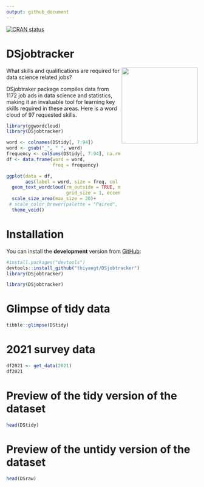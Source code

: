 ```yaml
---
output: github_document
---
```


[![CRAN status](https://www.r-pkg.org/badges/version/DSjobtracker)](https://CRAN.R-project.org/package=DSjobtracker)



# DSjobtracker 
<img src="man/figures/hexsticker.png" align="right" height="200"/>

What skills and qualifications are required for data science related jobs?



DSjobtraker package compiles data from 1172 job ads in data science and statistics, making it an invaluable tool for learning key skills required in these areas. Here is a word cloud of 97 requested skills. 


```r
library(ggwordcloud)
library(DSjobtracker)

word <- colnames(DStidy[, 7:94])
word <- gsub("_", " ", word)
frequency <- colSums(DStidy[, 7:94], na.rm=TRUE)
df <- data.frame(word = word,
                 freq = frequency)

ggplot(data = df,
       aes(label = word, size = freq, col = as.character(freq))) +
  geom_text_wordcloud(rm_outside = TRUE, max_steps = 1,
                      grid_size = 1, eccentricity = .9)+
  scale_size_area(max_size = 20)+
 # scale_color_brewer(palette = "Paired", direction = -1)+
  theme_void()

```



# Installation


You can install the **development** version from [GitHub](https://github.com/thiyangt/DSjobtracker):

```r
#install.packages("devtools")
devtools::install_github("thiyangt/DSjobtracker")
library(DSjobtracker)
```

```r
library(DSjobtracker)
```

# Glimpse of tidy data

```r
tibble::glimpse(DStidy)
```

# 2021 survey data

```r
df2021 <- get_data(2021)
df2021
```

# Preview of the tidy version of the dataset

```r
head(DStidy)
```



# Preview of the untidy version of the dataset

```r

head(DSraw)
```



